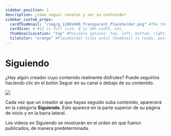 ```yaml
---
sidebar_position: 1
description: ¿Cómo seguir canales y ver su contenido?
sidebar_custom_props:
  cardThumbnail: "/img/g_1200x600_Transparent_Placeholder.png" #The thumbnail on the category card.
  cardSize: 4 #12 is full size, 6 is 50% width, etc.
  thumbnailLocation: "top" #Possible options: top, left, bottom, right, none
  tileColor: "orange" #Placeholder tiles until thumbnail is ready, possible options: blue, cream, darkpurple, lightpurple, mauve, orange, pink, none
---
```


# Siguiendo

¿Hay algún creador cuyo contenido realmente disfrutes? Puede seguirlos haciendo clic en el botón Seguir en su canal o debajo de su contenido.

![](/img/es/image_50.png)

Cada vez que un creador al que hayas seguido suba contenido, aparecerá en la categoría **Siguiendo**. Esto aparece en la parte superior de su página de inicio y en la barra lateral.

Los videos en Siguiendo se mostrarán en el orden en que fueron publicados, de manera predeterminada.